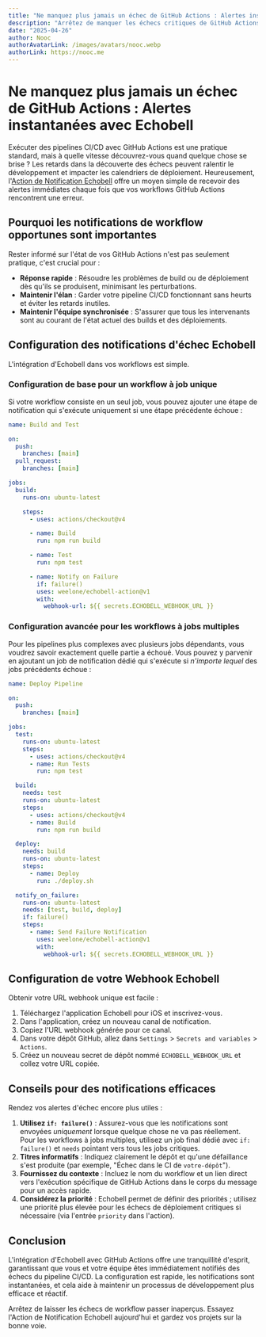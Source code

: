 ```yaml
---
title: "Ne manquez plus jamais un échec de GitHub Actions : Alertes instantanées avec Echobell"
description: "Arrêtez de manquer les échecs critiques de GitHub Actions. Apprenez à configurer des notifications instantanées et en temps réel pour votre pipeline CI/CD en utilisant l'Action de Notification Echobell."
date: "2025-04-26"
author: Nooc
authorAvatarLink: /images/avatars/nooc.webp
authorLink: https://nooc.me
---
```


# Ne manquez plus jamais un échec de GitHub Actions : Alertes instantanées avec Echobell

Exécuter des pipelines CI/CD avec GitHub Actions est une pratique standard, mais à quelle vitesse découvrez-vous quand quelque chose se brise ? Les retards dans la découverte des échecs peuvent ralentir le développement et impacter les calendriers de déploiement. Heureusement, l'[Action de Notification Echobell](https://github.com/weelone/echobell-action) offre un moyen simple de recevoir des alertes immédiates chaque fois que vos workflows GitHub Actions rencontrent une erreur.

## Pourquoi les notifications de workflow opportunes sont importantes

Rester informé sur l'état de vos GitHub Actions n'est pas seulement pratique, c'est crucial pour :

- **Réponse rapide** : Résoudre les problèmes de build ou de déploiement dès qu'ils se produisent, minimisant les perturbations.
- **Maintenir l'élan** : Garder votre pipeline CI/CD fonctionnant sans heurts et éviter les retards inutiles.
- **Maintenir l'équipe synchronisée** : S'assurer que tous les intervenants sont au courant de l'état actuel des builds et des déploiements.

## Configuration des notifications d'échec Echobell

L'intégration d'Echobell dans vos workflows est simple.

### Configuration de base pour un workflow à job unique

Si votre workflow consiste en un seul job, vous pouvez ajouter une étape de notification qui s'exécute uniquement si une étape précédente échoue :

```yaml
name: Build and Test

on:
  push:
    branches: [main]
  pull_request:
    branches: [main]

jobs:
  build:
    runs-on: ubuntu-latest

    steps:
      - uses: actions/checkout@v4

      - name: Build
        run: npm run build

      - name: Test
        run: npm test

      - name: Notify on Failure
        if: failure()
        uses: weelone/echobell-action@v1
        with:
          webhook-url: ${{ secrets.ECHOBELL_WEBHOOK_URL }}
```

### Configuration avancée pour les workflows à jobs multiples

Pour les pipelines plus complexes avec plusieurs jobs dépendants, vous voudrez savoir exactement quelle partie a échoué. Vous pouvez y parvenir en ajoutant un job de notification dédié qui s'exécute si _n'importe lequel_ des jobs précédents échoue :

```yaml
name: Deploy Pipeline

on:
  push:
    branches: [main]

jobs:
  test:
    runs-on: ubuntu-latest
    steps:
      - uses: actions/checkout@v4
      - name: Run Tests
        run: npm test

  build:
    needs: test
    runs-on: ubuntu-latest
    steps:
      - uses: actions/checkout@v4
      - name: Build
        run: npm run build

  deploy:
    needs: build
    runs-on: ubuntu-latest
    steps:
      - name: Deploy
        run: ./deploy.sh

  notify_on_failure:
    runs-on: ubuntu-latest
    needs: [test, build, deploy]
    if: failure()
    steps:
      - name: Send Failure Notification
        uses: weelone/echobell-action@v1
        with:
          webhook-url: ${{ secrets.ECHOBELL_WEBHOOK_URL }}
```

## Configuration de votre Webhook Echobell

Obtenir votre URL webhook unique est facile :

1.  Téléchargez l'application Echobell pour iOS et inscrivez-vous.
2.  Dans l'application, créez un nouveau canal de notification.
3.  Copiez l'URL webhook générée pour ce canal.
4.  Dans votre dépôt GitHub, allez dans `Settings` > `Secrets and variables` > `Actions`.
5.  Créez un nouveau secret de dépôt nommé `ECHOBELL_WEBHOOK_URL` et collez votre URL copiée.

## Conseils pour des notifications efficaces

Rendez vos alertes d'échec encore plus utiles :

1.  **Utilisez `if: failure()`** : Assurez-vous que les notifications sont envoyées _uniquement_ lorsque quelque chose ne va pas réellement. Pour les workflows à jobs multiples, utilisez un job final dédié avec `if: failure()` et `needs` pointant vers tous les jobs critiques.
2.  **Titres informatifs** : Indiquez clairement le dépôt et qu'une défaillance s'est produite (par exemple, "Échec dans le CI de `votre-dépôt`").
3.  **Fournissez du contexte** : Incluez le nom du workflow et un lien direct vers l'exécution spécifique de GitHub Actions dans le corps du message pour un accès rapide.
4.  **Considérez la priorité** : Echobell permet de définir des priorités ; utilisez une priorité plus élevée pour les échecs de déploiement critiques si nécessaire (via l'entrée `priority` dans l'action).

## Conclusion

L'intégration d'Echobell avec GitHub Actions offre une tranquillité d'esprit, garantissant que vous et votre équipe êtes immédiatement notifiés des échecs du pipeline CI/CD. La configuration est rapide, les notifications sont instantanées, et cela aide à maintenir un processus de développement plus efficace et réactif.

Arrêtez de laisser les échecs de workflow passer inaperçus. Essayez l'Action de Notification Echobell aujourd'hui et gardez vos projets sur la bonne voie.